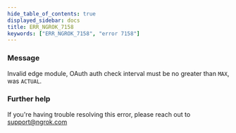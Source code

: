 ```yaml
---
hide_table_of_contents: true
displayed_sidebar: docs
title: ERR_NGROK_7158
keywords: ["ERR_NGROK_7158", "error 7158"]
---
```


### Message

Invalid edge module, OAuth auth check interval must be no greater than `MAX`, was `ACTUAL`.

### Further help

If you're having trouble resolving this error, please reach out to [support@ngrok.com](mailto:support@ngrok.com?subject=Help%20with%20ERR_NGROK_7158)
